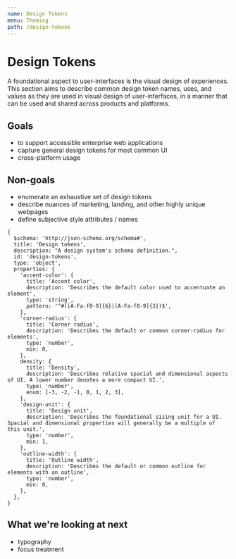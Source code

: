 ---
name: Design Tokens
menu: Theming
path: /design-tokens
---

# Design Tokens

A foundational aspect to user-interfaces is the visual design of experiences. This section aims to describe common design token names, uses, and values as they are used in visual design of user-interfaces, in a manner that can be used and shared across products and platforms.

## Goals

- to support accessible enterprise web applications
- capture general design tokens for most common UI
- cross-platform usage

## Non-goals

- enumerate an exhaustive set of design tokens
- describe nuances of marketing, landing, and other highly unique webpages
- define subjective style attributes / names

```json5
{
  $schema: 'http://json-schema.org/schema#',
  title: 'Design tokens',
  description: "A design system's schema definition.",
  id: 'design-tokens',
  type: 'object',
  properties: {
    'accent-color': {
      title: 'Accent color',
      description: 'Describes the default color used to accentuate an element',
      type: 'string',
      pattern: '^#([A-Fa-f0-9]{6}|[A-Fa-f0-9]{3})$',
    },
    'corner-radius': {
      title: 'Corner radius',
      description: 'Describes the default or common corner-radius for elements',
      type: 'number',
      min: 0,
    },
    density: {
      title: 'Density',
      description: 'Describes relative spacial and dimensional aspects of UI. A lower number denotes a more compact UI.',
      type: 'number',
      enum: [-3, -2, -1, 0, 1, 2, 3],
    },
    'design-unit': {
      title: 'Design unit',
      description: 'Describes the foundational sizing unit for a UI. Spacial and dimensional properties will generally be a multiple of this unit.',
      type: 'number',
      min: 1,
    },
    'outline-width': {
      title: 'Outline width',
      description: 'Describes the default or common outline for elements with an outline',
      type: 'number',
      min: 0,
    },
  },
}
```

## What we're looking at next

- typography
- focus treatment
